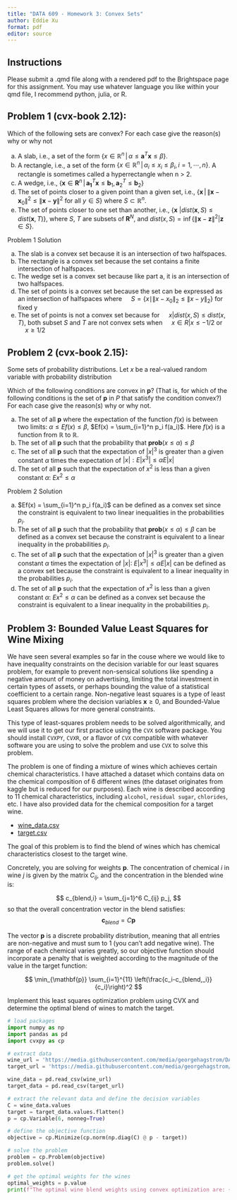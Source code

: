 ```yaml
---
title: "DATA 609 - Homework 3: Convex Sets"
author: Eddie Xu
format: pdf
editor: source
---
```


## Instructions

Please submit a .qmd file along with a rendered pdf to the Brightspace page for this assignment. You may use whatever language you like within your qmd file, I recommend python, julia, or R. 

## Problem 1 (cvx-book 2.12): 

Which of the following sets are convex? For each case give the reason(s) why or why not

a. A slab, i.e., a set of the form $\{x \in \mathbb{R}^n\, |\, \alpha \leq \mathbf{a}^T \mathbf{x} \leq{\beta}\}$.
b. A rectangle, i.e., a set of the form $\{x \in \mathbb{R}^n\, |\, \alpha_i \leq x_i \leq \beta_i, i = 1,\cdots,\, n\}$. A rectangle is sometimes called a hyperrectangle when n > 2.
c. A wedge, i.e., $\{ \mathbf{x} \in \mathbf{R}^n\, |\, \mathbf{a_1}^T\mathbf{x} \leq \mathbf{b}_1, \mathbf{a}_2^T\leq\mathbf{b}_2\}$
d. The set of points closer to a given point than a given set, i.e., $\{ \mathbf{x}\, |\, \|\mathbf{x} − \mathbf{x}_0\|^2 \leq \|\mathbf{x} − \mathbf{y}\|^2$ for all $y \in S\}$ where $S \subset \mathbb{R}^n$.
e. The set of points closer to one set than another, i.e., $\{\mathbf{x}\ | dist(\mathbf{x}, S) \leq dist(\mathbf{x}, T )\}$, where $S$, $T$ are subsets of $\mathbf{R}^N$, and $dist(x, S) = \inf\{\|\mathbf{x}  − \mathbf{z}\|^2 | \mathbf{z} \in S\}$.

Problem 1 Solution

a. The slab is a convex set because it is an intersection of two halfspaces.
b. The rectangle is a convex set because the set contains a finite intersection of halfspaces.
c. The wedge set is a convex set because like part a, it is an intersection of two halfspaces.
d. The set of points is a convex set because the set can be expressed as an intersection of halfspaces where $\quad S = \{ x \mid \| x - x_0 \|_2\leq\| x - y \|_2 \}$ for fixed y
e. The set of points is not a convex set because for $\quad {x | dist(x, S) ≤ dist(x, T)}$, both subset $S$ and $T$ are not convex sets when $\quad{x ∈ R | x ≤ −1/2}$ or $\quad {x ≥ 1/2}$

## Problem 2 (cvx-book 2.15): 

Some sets of probability distributions. Let $x$ be a real-valued random variable with probability distribution 

Which of the following conditions are convex in $\mathbf{p}$? (That is, for which of the following conditions is the set of $\mathbf{p}$ in $P$ that satisfy the condition convex?) For each case give the reason(s) why or why not.

a. The set of all $\mathbf{p}$ where the expectation of the function $f(x)$ is between two limits: $\alpha\leq Ef(x) \leq\beta$, $Ef(x) = \sum_{i=1}^n p_i f(a_i)$. Here $f(x)$ is a function from $\mathbb{R}$ to $\mathbb{R}$.
b. The set of all $\mathbf{p}$ such that the probability that $\mathbf{prob}(x\leq\alpha) \leq\beta$ 
c. The set of all $\mathbf{p}$ such that the expectation of $|x|^3$ is greater than a given constant $\alpha$ times the expectation of $|x|: E|x^3| \leq\alpha  E|x|$ 
d. The set of all $\mathbf{p}$ such that the expectation of $x^2$ is less than a given constant $\alpha$: $Ex^2\leq\alpha$

Problem 2 Solution

a. $Ef(x) = \sum_{i=1}^n p_i f(a_i)$ can be defined as a convex set since the constraint is equivalent to two linear inequalities in the probabilities $p_i$.
b. The set of all $\mathbf{p}$ such that the probability that $\mathbf{prob}(x\leq\alpha) \leq \beta$ can be defined as a convex set because the constraint is equivalent to a linear inequality in the probabilities $p_i$.
c. The set of all $\mathbf{p}$ such that the expectation of $|x|^3$ is greater than a given constant $\alpha$ times the expectation of $|x|$: $E|x^3| \leq\alpha E|x|$ can be defined as a convex set because the constraint is equivalent to a linear inequality in the probabilities $p_i$.
d. The set of all $\mathbf{p}$ such that the expectation of $x^2$ is less than a given constant $\alpha$: $Ex^2 \leq \alpha$ can be defined as a convex set because the constraint is equivalent to a linear inequality in the probabilities $p_i$.

## Problem 3: Bounded Value Least Squares for Wine Mixing

We have seen several examples so far in the couse where we would like to have inequality constraints on the decision variable for our least squares problem, for example to prevent non-sensical solutions like spending a negative amount of money on advertising, limiting the total investment in certain types of assets, or perhaps bounding the value of a statistical coefficient to a certain range. Non-negative least squares is a type of least squares problem where the decision variables $\mathbf{x}\geq 0$, and Bounded-Value Least Squares allows for more general constraints.

This type of least-squares problem needs to be solved algorithmically, and we will use it to get our first practice using the `CVX` software package. You should install `CVXPY`, `CVXR`, or a flavor of `CVX` compatible with whatever software you are using to solve the problem and use `CVX` to solve this problem.

The problem is one of finding a mixture of wines which achieves certain chemical characteristics. I have attached a dataset which contains data on the chemical composition of 6 different wines (the dataset originates from kaggle but is reduced for our purposes). Each wine is described according to 11 chemical characteristics, including `alcohol`, `residual sugar`, `chlorides`, etc. I have also provided data for the chemical composition for a target wine. 

- [wine_data.csv](https://github.com/georgehagstrom/DATA609Spring2025/blob/main/website/assignments/labs/labData/wine_data.csv) 
- [target.csv](https://github.com/georgehagstrom/DATA609Spring2025/blob/main/website/assignments/labs/labData/target.csv) 

The goal of this problem is to find the blend of wines which has chemical characteristics closest to the target wine.

Concretely, you are solving for weights $\mathbf{p}$. The concentration of chemical $i$ in wine $j$ is given by the matrix $C_{ij}$, and the concentration in the blended wine is:

$$
c_{blend,i} = \sum_{j=1}^6 C_{ij} p_j,
$$
so that the overall concentration vector in the blend satisfies:
$$
\mathbf{c}_{blend} = C\mathbf{p}
$$

The vector $\mathbf{p}$ is a discrete probability distribution, meaning that all entries are non-negative and must sum to $1$ (you can't add negative wine). The range of each chemical
varies greatly, so our objective function should incorporate a penalty that is weighted according to the magnitude of the value in the target function:

$$
\min_{\mathbf{p}} \sum_{i=1}^{11} \left(\frac{c_i-c_{blend,_i}}{c_i}\right)^2
$$

Implement this least squares optimization problem using CVX and determine the optimal blend of wines to match the target.

```python
# load packages
import numpy as np
import pandas as pd
import cvxpy as cp

# extract data
wine_url = 'https://media.githubusercontent.com/media/georgehagstrom/DATA609Spring2025/refs/heads/main/website/assignments/labs/labData/wine_data.csv'
target_url = 'https://media.githubusercontent.com/media/georgehagstrom/DATA609Spring2025/refs/heads/main/website/assignments/labs/labData/target.csv'

wine_data = pd.read_csv(wine_url)
target_data = pd.read_csv(target_url)

# extract the relevant data and define the decision variables
C = wine_data.values
target = target_data.values.flatten() 
p = cp.Variable(6, nonneg=True)

# define the objective function
objective = cp.Minimize(cp.norm(np.diag(C) @ p - target))

# solve the problem
problem = cp.Problem(objective)
problem.solve()

# get the optimal weights for the wines
optimal_weights = p.value
print(f"The optimal wine blend weights using convex optimization are: {optimal_weights}")
```

 




